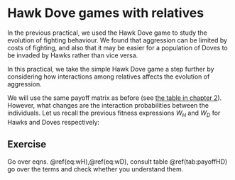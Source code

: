 # Hawk Dove games with relatives

In the previous practical, we used the Hawk Dove game to study the evolution of fighting behaviour. We found that aggression can be limited by costs of fighting, and also that it may be easier for a population of Doves to be invaded by Hawks rather than vice versa.

In this practical, we take the simple Hawk Dove game a step further by considering how interactions among relatives affects the evolution of aggression. 

We will use the same payoff matrix as before (see [the table in chapter 2](#tab:payoffHD)). However, what changes are the interaction probabilities between the individuals. Let us recall the previous fitness expressions $W_{H}$ and $W_{D}$ for Hawks and Doves respectively:
\begin{align}
W_{H} &= w_{0} + p_{t} \frac{v-c}{2} + \left(1 - p_{t} \right) v (\#eq:wH) \\
W_{D} &= w_{0} + p_{t} (0) + \left(1 - p_{t} \right) \frac{v}{2} (\#eq:wD)\\
\end{align}

## Exercise
Go over eqns. \@ref(eq:wH),\@ref(eq:wD), consult table \@ref(tab:payoffHD) go over the terms and check whether you understand them. 





